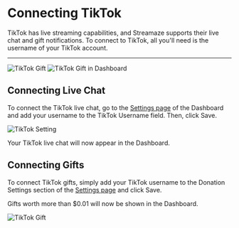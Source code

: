 # Connecting TikTok

TikTok has live streaming capabilities, and Streamaze supports their live chat and gift notifications. To connect to TikTok, all you'll need is the username of your TikTok account.

---

<div style={{
    display: 'flex', gap: '12px',
}}>
    <img src="/images/donations/tiktok-gift-live.png" alt="TikTok Gift" style={{ height: 'min-content' }} />
    <img src="/images/donations/tiktok-gift-dashboard.png" alt="TikTok Gift in Dashboard" style={{ height: 'min-content' }} />
</div>

## Connecting Live Chat

To connect the TikTok live chat, go to the [Settings page](https://streamaze.xyz/settings) of the Dashboard and add your username to the TikTok Username field. Then, click Save.

![TikTok Setting](/images/chat/tiktok-setting.png)

Your TikTok live chat will now appear in the Dashboard.

## Connecting Gifts

To connect TikTok gifts, simply add your TikTok username to the Donation Settings section of the [Settings page](https://streamaze.xyz/settings) and click Save.

Gifts worth more than $0.01 will now be shown in the Dashboard.

![TikTok Gift](/images/donations/tiktok-setting.png)
